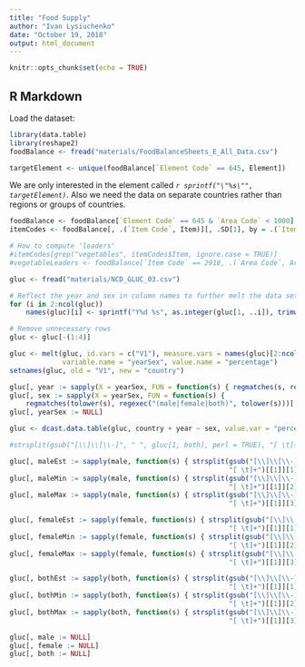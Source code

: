 ```yaml
---
title: "Food Supply"
author: "Ivan Lysiuchenko"
date: "October 19, 2018"
output: html_document
---
```


```r
knitr::opts_chunk$set(echo = TRUE)
```

## R Markdown

Load the dataset:

```r
library(data.table)
library(reshape2)
foodBalance <- fread("materials/FoodBalanceSheets_E_All_Data.csv")
```

```r
targetElement <- unique(foodBalance[`Element Code` == 645, Element])
```

We are only interested in the element called *`r sprintf("\"%s\"", targetElement)`*. Also we need the data
on separate countries rather than regions or groups of countries.

```r
foodBalance <- foodBalance[`Element Code` == 645 & `Area Code` < 1000]
itemCodes <- foodBalance[, .(`Item Code`, Item)][, .SD[1], by = .(`Item Code`)]

# How to compute 'leaders'
#itemCodes[grep("vegetables", itemCodes$Item, ignore.case = TRUE)]
#vegetableLeaders <- foodBalance[`Item Code` == 2918, .(`Area Code`, Area, Y2013)][order(-Y2013)]
```

```r
gluc <- fread("materials/NCD_GLUC_03.csv")

# Reflect the year and sex in column names to further melt the data set
for (i in 2:ncol(gluc))
    names(gluc)[i] <- sprintf("Y%d %s", as.integer(gluc[1, ..i]), trimws(gluc[4, ..i], "both"))

# Remove unnecessary rows
gluc <- gluc[-(1:4)]

gluc <- melt(gluc, id.vars = c("V1"), measure.vars = names(gluc)[2:ncol(gluc)], 
             variable.name = "yearSex", value.name = "percentage")
setnames(gluc, old = "V1", new = "country")

gluc[, year := sapply(X = yearSex, FUN = function(s) { regmatches(s, regexec("Y([0-9]{4})", s))[[1]][2] }, USE.NAMES = FALSE)]
gluc[, sex := sapply(X = yearSex, FUN = function(s) { 
    regmatches(tolower(s), regexec("(male|female|both)", tolower(s)))[[1]][2] }, USE.NAMES = FALSE)]
gluc[, yearSex := NULL]

gluc <- dcast.data.table(gluc, country + year ~ sex, value.var = "percentage")

#strsplit(gsub("[\\]\\[\\-]", " ", gluc[1, both], perl = TRUE), "[ \t]+")[[1]]

gluc[, maleEst := sapply(male, function(s) { strsplit(gsub("[\\]\\[\\-]", " ", s, perl = TRUE), 
                                                      "[ \t]+")[[1]][1] }, USE.NAMES = FALSE)]
gluc[, maleMin := sapply(male, function(s) { strsplit(gsub("[\\]\\[\\-]", " ", s, perl = TRUE), 
                                                      "[ \t]+")[[1]][2] }, USE.NAMES = FALSE)]
gluc[, maleMax := sapply(male, function(s) { strsplit(gsub("[\\]\\[\\-]", " ", s, perl = TRUE), 
                                                      "[ \t]+")[[1]][3] }, USE.NAMES = FALSE)]

gluc[, femaleEst := sapply(female, function(s) { strsplit(gsub("[\\]\\[\\-]", " ", s, perl = TRUE), 
                                                      "[ \t]+")[[1]][1] }, USE.NAMES = FALSE)]
gluc[, femaleMin := sapply(female, function(s) { strsplit(gsub("[\\]\\[\\-]", " ", s, perl = TRUE), 
                                                      "[ \t]+")[[1]][2] }, USE.NAMES = FALSE)]
gluc[, femaleMax := sapply(female, function(s) { strsplit(gsub("[\\]\\[\\-]", " ", s, perl = TRUE), 
                                                      "[ \t]+")[[1]][3] }, USE.NAMES = FALSE)]

gluc[, bothEst := sapply(both, function(s) { strsplit(gsub("[\\]\\[\\-]", " ", s, perl = TRUE), 
                                                      "[ \t]+")[[1]][1] }, USE.NAMES = FALSE)]
gluc[, bothMin := sapply(both, function(s) { strsplit(gsub("[\\]\\[\\-]", " ", s, perl = TRUE), 
                                                      "[ \t]+")[[1]][2] }, USE.NAMES = FALSE)]
gluc[, bothMax := sapply(both, function(s) { strsplit(gsub("[\\]\\[\\-]", " ", s, perl = TRUE), 
                                                      "[ \t]+")[[1]][3] }, USE.NAMES = FALSE)]

gluc[, male := NULL]
gluc[, female := NULL]
gluc[, both := NULL]
```
